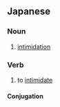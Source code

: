 ==Japanese==
{{ja-kanjitab|きょう|かつ|yomi=on}}

===Noun===
{{ja-noun|きょうかつ}}

# [[intimidation]]

===Verb===
{{ja-verb-suru|きょうかつ}}

# to [[intimidate]]

====Conjugation====
{{ja-suru|きょうかつ}}